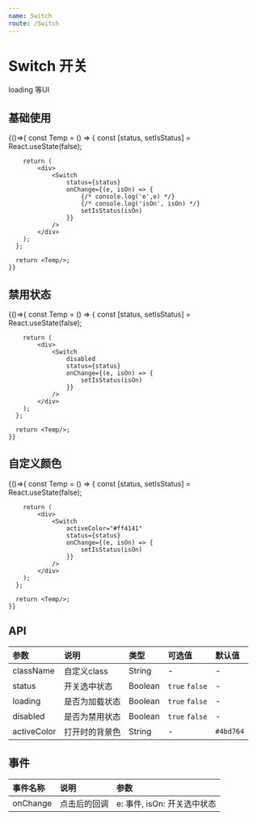 ```yaml
---
name: Switch
route: /Switch
---
```



# Switch 开关

loading 等UI

## 基础使用
<Playground>
    {()=>{
      const Temp = () => {
        const [status, setIsStatus] = React.useState(false);

        return (
            <div>
                <Switch
                    status={status}
                    onChange={(e, isOn) => {
                        {/* console.log('e',e) */}
                        {/* console.log('isOn', isOn) */}
                        setIsStatus(isOn)
                    }}
                />
            </div>
        );
      };

      return <Temp/>;
    }}

</Playground>

## 禁用状态
<Playground>
    {()=>{
      const Temp = () => {
        const [status, setIsStatus] = React.useState(false);

        return (
            <div>
                <Switch
                    disabled
                    status={status}
                    onChange={(e, isOn) => {
                        setIsStatus(isOn)
                    }}
                />
            </div>
        );
      };

      return <Temp/>;
    }}

</Playground>

## 自定义颜色
<Playground>
    {()=>{
      const Temp = () => {
        const [status, setIsStatus] = React.useState(false);

        return (
            <div>
                <Switch
                    activeColor="#ff4141"
                    status={status}
                    onChange={(e, isOn) => {
                        setIsStatus(isOn)
                    }}
                />
            </div>
        );
      };

      return <Temp/>;
    }}

</Playground>


## API
| 参数 | 说明 | 类型 | 可选值 | 默认值 |
| :--- | :--- | :--- | :---- | :--- |
| className | 自定义class | String | - | - |
| status | 开关选中状态 | Boolean | `true` `false` | - |
| loading | 是否为加载状态 | Boolean | `true` `false` | - |
| disabled | 是否为禁用状态 | Boolean | `true` `false` | - |
| activeColor | 打开时的背景色 | String | - | `#4bd764` |


## 事件
| 事件名称 | 说明 | 参数 |
| :--- | :--- | :--- |
| onChange | 点击后的回调 | e: 事件, isOn: 开关选中状态 | 
